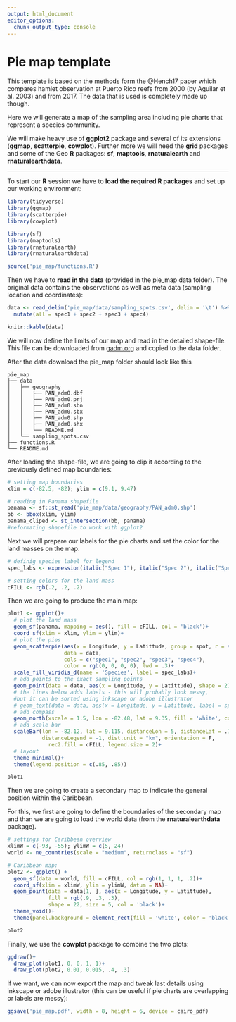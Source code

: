 ```yaml
---
output: html_document
editor_options:
  chunk_output_type: console
---
```

# Pie map template

This template is based on the methods form the @Hench17 paper which compares hamlet observation at Puerto Rico reefs from 2000 (by Aguilar et al. 2003) and from 2017. The data that is used is completely made up though.

Here we will generate a map of the sampling area including pie charts that represent a species community.

We will make heavy use of **ggplot2** package and several of its extensions (**ggmap**, **scatterpie**, **cowplot**). Further more we will need the **grid** packages and some of the Geo **R** packages: **sf**, **maptools**, **rnaturalearth** and **rnaturalearthdata**.

------

To start our **R** session we have to  **load the required R packages** and set up our working environment: 

```r
library(tidyverse)
library(ggmap)
library(scatterpie)
library(cowplot)

library(sf)
library(maptools)
library(rnaturalearth)
library(rnaturalearthdata)

source('pie_map/functions.R')
```

Then we have to **read in the data** (provided in the pie_map data folder).
The original data contains the observations as well as meta data (sampling location and coordinates):

```r
data <- read_delim('pie_map/data/sampling_spots.csv', delim = '\t') %>% 
  mutate(all = spec1 + spec2 + spec3 + spec4)
```

```r
knitr::kable(data)
```

We will now define the limits of our map and read in the detailed shape-file. This file can be downloaded from [gadm.org](http://www.gadm.org/country) and copied to the data folder.

After the data download the pie_map folder should look like this

```
pie_map
├── data
│   ├── geography
│   │   ├── PAN_adm0.dbf
│   │   ├── PAN_adm0.prj
│   │   ├── PAN_adm0.sbn
│   │   ├── PAN_adm0.sbx
│   │   ├── PAN_adm0.shp
│   │   ├── PAN_adm0.shx
│   │   └── README.md
│   └── sampling_spots.csv
├── functions.R
└── README.md
```

After loading the shape-file, we are going to clip it according to the previously defined map boundaries:

```r
# setting map boundaries
xlim = c(-82.5, -82); ylim = c(9.1, 9.47)

# reading in Panama shapefile
panama <- sf::st_read('pie_map/data/geography/PAN_adm0.shp')
bb <- bbox(xlim, ylim)
panama_cliped <- st_intersection(bb, panama)
#reformating shapefile to work with ggplot2
```

Next we will prepare our labels for the pie charts and set the color for the land masses on the map.

```r
# definig species label for legend
spec_labs <- expression(italic("Spec 1"), italic("Spec 2"), italic("Spec 3"), italic("Spec 4"))

# setting colors for the land mass
cFILL <- rgb(.2, .2, .2)

```

Then we are going to produce the main map:
```r
plot1 <- ggplot()+
  # plot the land mass
  geom_sf(panama, mapping = aes(), fill = cFILL, col = 'black')+
  coord_sf(xlim = xlim, ylim = ylim)+
  # plot the pies
  geom_scatterpie(aes(x = Longitude, y = Latittude, group = spot, r = sqrt(all/1250)/pi), 
                  data = data, 
                  cols = c("spec1", "spec2", "spec3", "spec4"), 
                  color = rgb(0, 0, 0, 0), lwd = .3)+
  scale_fill_viridis_d(name = 'Species', label = spec_labs)+
  # add points to the exact sampling points
  geom_point(data = data, aes(x = Longitude, y = Latittude), shape = 21, fill = 'white', size = 2)+
  # the lines below adds labels - this will probably look messy, 
  #but it can be sorted using inkscape or adobe illustrator
  # geom_text(data = data, aes(x = Longitude, y = Latittude, label = spot), size = 3)+
  # add compass
  geom_north(xscale = 1.5, lon = -82.48, lat = 9.35, fill = 'white', col = 'black')+
  # add scale bar
  scaleBar(lon = -82.12, lat = 9.115, distanceLon = 5, distanceLat = .7, 
           distanceLegend = -1, dist.unit = "km", orientation = F, 
             rec2.fill = cFILL, legend.size = 2)+
  # layout
  theme_minimal()+
  theme(legend.position = c(.85, .85))
```
```r
plot1
```

Then we are going to create a secondary map to indicate the general position within the Caribbean.

For this, we  first are going to define the boundaries of the secondary map and than we are going to load the world data (from the **rnaturalearthdata** package).

```r
# settings for Caribbean overview
xlimW = c(-93, -55); ylimW = c(5, 24)
world <- ne_countries(scale = "medium", returnclass = "sf")

# Caribbean map:
plot2 <- ggplot() +
  geom_sf(data = world, fill = cFILL, col = rgb(1, 1, 1, .2))+
  coord_sf(xlim = xlimW, ylim = ylimW, datum = NA)+
  geom_point(data = data[1, ], aes(x = Longitude, y = Latittude), 
             fill = rgb(.9, .3, .3), 
             shape = 22, size = 5, col = 'black')+
  theme_void()+
  theme(panel.background = element_rect(fill = 'white', color = 'black'))
```
```r
plot2
```

Finally, we use the **cowplot** package to combine the two plots:

```r
ggdraw()+
  draw_plot(plot1, 0, 0, 1, 1)+ 
  draw_plot(plot2, 0.01, 0.015, .4, .3)
```

If we want, we can now export the map and tweak last details using inkscape or adobe illustrator (this can be useful if pie charts are overlapping or labels are messy):
```r
ggsave('pie_map.pdf', width = 8, height = 6, device = cairo_pdf)
```
